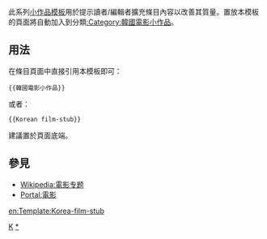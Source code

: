 <includeonly></includeonly><noinclude>{{template doc page viewed directly}}</noinclude>
<!-- 在本行下編輯模板說明 -->
此系列[[:Category:小作品模板|小作品模板]]用於提示讀者/編輯者擴充條目內容以改善其質量。置放本模板的頁面將自動加入到分類[[:Category:韓國電影小作品]]。
== 用法 ==
在條目頁面中直接引用本模板即可：
<pre>{{韓國電影小作品}}
</pre>
或者：
<pre>{{Korean film-stub}}
</pre>
建議置於頁面底端。
== 參見 ==
* [[Wikipedia:電影专题]]
* [[Portal:電影]]
<includeonly>
<!-- 本行下加入模板的分類 -->
[[Category:電影小作品模板|K]]
[[Category:韓國電影小作品|*]]
<!-- 本行下加入模板的跨語言鏈接 -->
[[en:Template:Korea-film-stub]]
</includeonly>